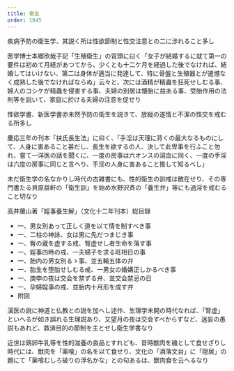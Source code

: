 ```yaml
---
title: 衛生
order: 1045
---
```




疾病予防の衛生学、其説く所は性欲節制と性交注意との二に渉れること多し

医学博士本郷欣哉子記「生殖衛生」の冐頭に曰く「女子が結婚するに就て第一の要件は初めて月経があつてから、少くとも十二ケ月を経過した後でなければ、結婚してはいけない、第二は身体が適当に発達して、特に骨盤と生殖器とが遣憾なく成熟した後でなければならぬ」云々と、次には酒精が精蟲を狂死せしむる事、婦人のコシケが精蟲を侵害する事、夫婦の別居は懐胎に益ある事、受胎作用の法則等を説いて、家庭に於ける夫婦の注意を促せり

性欲学書、新医学書亦未然予防の衛生を説きて、放縦の遂情と不潔の性交を戒むる所多し

慶応三年の刊本「扶氏長生法」に曰く、「手淫は天理に背くの最大なるものにして、人身に害あること甚だし、長生を欲するの人、決して此卑事を行ふこと勿れ、嘗て一洋医の話を聞くに、一度の房事は六オンスの瀉血に同く、一度の手淫は六度の房事に同じと言ヘり、手淫の人身に害あること推して知るべし」

未だ衛生学の名なかりし時代の古雑書にも、性的衛生の訓戒は散在せり、その専門書たる貝原益軒の「衛生訓」を始め水野沢斉の「養生弁」等にも過淫を戒むること切なり

高井蘭山著「婬事養生解」（文化十二年刊本）総目録

* 一、男女別あって正しく道を以て情を制すべき事
* 一、二柱の神詠、女は男に先だつまじき事
* 一、臀の蔵を虚する戒、腎虚せし者生命を落す事
* 一、婬事四時の戒、一夫婦子を求る旺相日の事
* 一、胎内の男女別るゝ事、並五輪五体の弁
* 一、胎生を堕胎せしむる戒、一男女の婚媾正しかるべき事
* 一、庚申の夜は交会を禁ずる弁、並交会禁忌の日
* 一、孕婦婬事の戒、並胎内十月形を成す弁
* 附図

漢医の説に神道と仏教との説を加へし述作、生理学未開の時代なれば、「腎虚」といへるが如き誤れる生理説あり、又望月の夜は交会すべからずなど、迷妄の愚説もあれど、救済目的の節制を主とせし衛生学書なり

近世は鶏卵牛乳等を性的滋養の良品とすれども、昔時獣肉を穢として食せざりし時代には、獣肉を「薬喰」の名を以て食せり、文化の「酒落文台」に「隠居」の題にて「薬喰むしろ破りの浮名かな」との句あるは、獣肉食を云へるなり